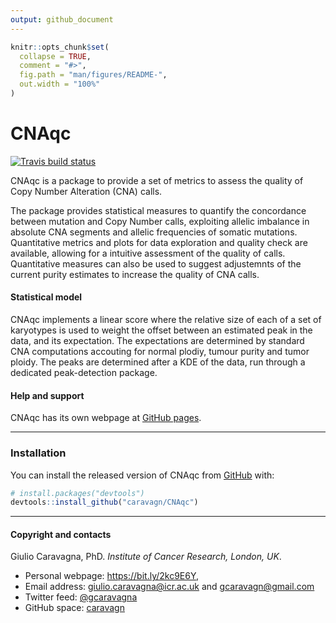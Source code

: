 ```yaml
---
output: github_document
---
```


```r
knitr::opts_chunk$set(
  collapse = TRUE,
  comment = "#>",
  fig.path = "man/figures/README-",
  out.width = "100%"
)
```
# CNAqc

<!-- badges: start -->

[![Travis build
status](https://travis-ci.org/caravagn/CNAqc.svg?branch=master)](https://travis-ci.org/caravagn/CNAqc)
<!-- badges: end -->

CNAqc is a package to provide a set of metrics to assess the quality of 
Copy Number Alteration (CNA) calls.

The package provides statistical measures to quantify the concordance 
between mutation and Copy Number calls, exploiting allelic imbalance in absolute CNA segments and allelic frequencies 
of somatic mutations. Quantitative metrics and plots for data 
exploration and quality check are available, allowing for a intuitive
assessment of the quality of calls. Quantitative measures can also be 
used to suggest adjustemnts of the current purity estimates to increase
the quality of CNA calls.


#### Statistical model

CNAqc implements a linear score where the relative size of each of a
set of karyotypes is used to weight the offset between an estimated
peak in the data, and its expectation. The expectations are determined
by standard CNA computations accouting for normal plodiy, tumour purity
and tumor ploidy. The peaks are determined after a KDE of the data, run
through a dedicated peak-detection package.

#### Help and support

CNAqc has its own webpage at [GitHub pages](https://caravagn.github.io/CNAqc/).

-----

### Installation

You can install the released version of CNAqc from
[GitHub](https://github.com/) with:

``` r
# install.packages("devtools")
devtools::install_github("caravagn/CNAqc")
```

-----

#### Copyright and contacts

Giulio Caravagna, PhD. _Institute of Cancer Research, London, UK_.

* Personal webpage: [https://bit.ly/2kc9E6Y](https://sites.google.com/site/giuliocaravagna/), 
* Email address: [giulio.caravagna@icr.ac.uk](mailto:giulio.caravagna@icr.ac.uk) and [gcaravagn@gmail.com](mailto:gcaravagn@gmail.com)
* Twitter feed: [@gcaravagna](https://twitter.com/gcaravagna)
* GitHub space: [caravagn](https://github.com/caravagn)

